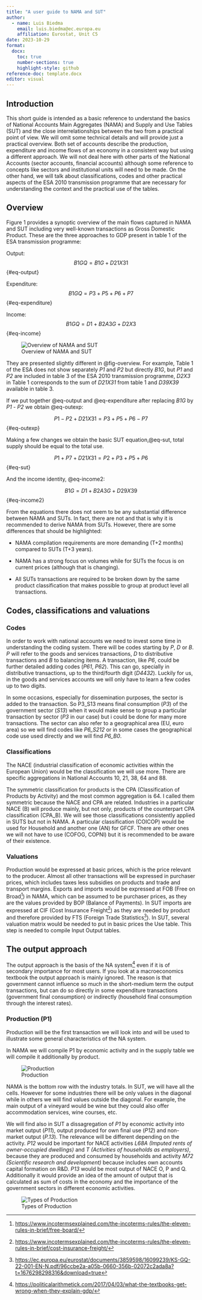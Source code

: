 ---
title: "A user guide to NAMA and SUT"
author:
  - name: Luis Biedma
    email: luis.biedma@ec.europa.eu
    affiliation: Eurostat, Unit C5
date: 2023-10-29
format: 
  docx:
    toc: true
    number-sections: true
    highlight-style: github
reference-doc: template.docx
editor: visual
---

## Introduction

This short guide is intended as a basic reference to understand the basics of National Accounts Main Aggregates (NAMA) and Supply and Use Tables (SUT) and the close interrelationships between the two from a practical point of view. We will omit some technical details and will provide just a practical overview. Both set of accounts describe the production, expenditure and income flows of an economy in a consistent way but using a different approach. We will not deal here with other parts of the National Accounts (sector accounts, financial accounts) although some reference to concepts like sectors and institutional units will need to be made. On the other hand, we will talk about classifications, codes and other practical aspects of the ESA 2010 transmission programme that are necessary for understanding the context and the practical use of the tables.

## Overview

Figure 1 provides a synoptic overview of the main flows captured in NAMA and SUT including very well-known transactions as Gross Domestic Product. These are the three approaches to GDP present in table 1 of the ESA transmission programme:

Output: $$B1GQ = B1G + D21X31$$ {#eq-output}

Expenditure: $$B1GQ = P3 + P5 + P6 + P7$$ {#eq-expenditure}

Income: $$B1GQ = D1 + B2A3G + D2X3$$ {#eq-income}

![Overview of NAMA and SUT](figs/fig1.png){#fig-overview}

They are presented slightly different in @fig-overview. For example, Table 1 of the ESA does not show separately *P1* and *P2* but directly *B1G*, but *P1* and *P2* are included in table 3 of the ESA 2010 transmission programme, *D2X3* in Table 1 corresponds to the sum of *D21X31* from table 1 and *D39X39* available in table 3.

If we put together @eq-output and @eq-expenditure after replacing *B1G* by *P1* - *P2* we obtain @eq-outexp:

$$P1 - P2 + D21X31 = P3 + P5 + P6 - P7$$ {#eq-outexp}

Making a few changes we obtain the basic SUT equation,@eq-sut, total supply should be equal to the total use.

$$P1 + P7 + D21X31 = P2 + P3 + P5 + P6$$ {#eq-sut}

And the income identity, @eq-income2:

$$B1G = D1 + B2A3G + D29X39$$ {#eq-income2}

From the equations there does not seem to be any substantial difference between NAMA and SUTs. In fact, there are not and that is why it is recommended to derive NAMA from SUTs. However, there are some differences that should be highlighted:

-   NAMA compilation requirements are more demanding (T+2 months) compared to SUTs (T+3 years).

-   NAMA has a strong focus on volumes while for SUTs the focus is on current prices (although that is changing).

-   All SUTs transactions are required to be broken down by the same product classification that makes possible to group at product level all transactions.

## Codes, classifications and valuations

### Codes

In order to work with national accounts we need to invest some time in understanding the coding system. There will be codes starting by *P*, *D* or *B*. *P* will refer to the goods and services transactions, *D* to distributive transactions and *B* to balancing items. A transaction, like *P6*, could be further detailed adding codes (*P61*, *P62*). This can go, specially in distributive transactions, up to the third/fourth digit (*D4432*). Luckily for us, in the goods and services accounts we will only have to learn a few codes up to two digits.

In some occasions, especially for dissemination purposes, the sector is added to the transaction. So P3_S13 means final consumption (*P3*) of the government sector (*S13*) when it would make sense to group a particular transaction by sector (*P3* in our case) but i could be done for many more transactions. The sector can also refer to a geographical area (EU, euro area) so we will find codes like *P6_S212* or in some cases the geographical code use used directly and we will find *P6_B0*.

### Classifications

The NACE (industrial classification of economic activities within the European Union) would be the classification we will use more. There are specific aggregations in National Accounts 10, 21, 38, 64 and 88.

The symmetric classification for products is the CPA (Classification of Products by Activity) and the most common aggregation is 64. I called them symmetric because the NACE and CPA are related. Industries in a particular NACE (B) will produce mainly, but not only, products of the counterpart CPA classification (CPA_B). We will see those classifications consistently applied in SUTS but not in NAMA. A particular classification (COICOP) would be used for Household and another one (AN) for GFCF. There are other ones we will not have to use (COFOG, COPNI) but it is recommended to be aware of their existence.

### Valuations

Production would be expressed at basic prices, which is the price relevant to the producer. Almost all other transactions will be expressed in purchaser prices, which includes taxes less subsidies on products and trade and transport margins. Exports and imports would be expressed at FOB (Free on Broad[^1]) in NAMA, which can be assumed to be purchaser prices, as they are the values provided by BOP (Balance of Payments). In SUT imports are expressed at CIF (Cost Insurance Freight[^2]) as they are needed by product and therefore provided by FTS (Foreign Trade Statistics[^3]). In SUT, several valuation matrix would be needed to put in basic prices the Use table. This step is needed to compile Input Output tables.

[^1]: <https://www.incotermsexplained.com/the-incoterms-rules/the-eleven-rules-in-brief/free-board/>

[^2]: <https://www.incotermsexplained.com/the-incoterms-rules/the-eleven-rules-in-brief/cost-insurance-freight/>

[^3]: <https://ec.europa.eu/eurostat/documents/3859598/16099239/KS-GQ-22-001-EN-N.pdf/96ccbe2a-a05b-0660-356b-02072c2ada8a?t=1676298298316&download=true>

## The output approach

The output approach is the basis of the NA system[^4] even if it is of secondary importance for most users. If you look at a macroeconomics textbook the output approach is mainly ignored. The reason is that government cannot influence so much in the short-medium term the output transactions, but can do so directly in some expenditure transactions (government final consumption) or indirectly (household final consumption through the interest rates).

[^4]: <https://politicalarithmetick.com/2017/04/03/what-the-textbooks-get-wrong-when-they-explain-gdp/>

### Production (P1)

Production will be the first transaction we will look into and will be used to illustrate some general characteristics of the NA system.

In NAMA we will compile P1 by economic activity and in the supply table we will compile it additionally by product.

![Production](figs/fig2.png){#fig-prod}

NAMA is the bottom row with the industry totals. In SUT, we will have all the cells. However for some industries there will be only values in the diagonal while in others we will find values outside the diagonal. For example, the main output of a vineyard would be wine but they could also offer accommodation services, wine courses, etc.

We will find also in SUT a dissagregation of *P1* by economic activity into market output (*P11*), output produced for own final use (*P12*) and non-market output (*P.13*). The relevance will be different depending on the activity. *P12* would be important for NACE activities *L68A (Imputed rents of owner-occupied dwellings)* and *T (Activities of households as employers)*, because they are produced and consumed by households and activity *M72 (Scientific research and development)* because includes own accounts capital formation on R&D. *P13* would be most output of NACE O, P and Q. Additionally it would provide an idea of the amount of output that is calculated as sum of costs in the economy and the importance of the government sectors in different economic activities.

![Types of Production](figs/fig3.png){#fig-prod_types}
